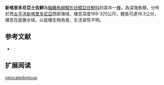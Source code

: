 {{Speciesbox
| name = 新喀里多尼亞土佐鮃
| image = 
| image_width = 250px
| image_caption = 
| status = NE
| status_system = IUCN3.1
| genus = Tosarhombus
| species = neocaledonicus
| authority = Amaoka & Rivaton, 1991
| synonyms = 
}}

'''新喀里多尼亞土佐鮃'''為[[輻鰭魚綱|輻鰭魚綱]][[鰈形目|鰈形目]][[鰈亞目|鰈亞目]][[鮃科|鮃科]]的其中一[[種|種]]，為深海魚類，分布於西[[太平洋|太平洋]][[新喀里多尼亞|新喀里多尼亞]]西部海域，棲息深度169-325公尺，體長可達18.3公分，棲息在底層水域，以底棲生物為食，生活習性不明。
==参考文献==
*{{FishBase_species|genus=Tosarhombus|species=neocaledonicus|year=2014|month=4}}

== 扩展阅读 ==
{{refbegin}}
{{wikispecies-inline|Tosarhombus neocaledonicus|新喀里多尼亞土佐鮃}}
{{refend}}
{{Taxonbar|from=Q3756455}}

[[Category:土佐鮃屬|neocaledonicus]]


{{魚類小作品}}